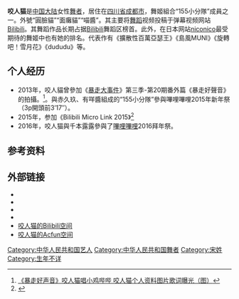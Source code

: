 {{Refimprove|time=2020-07-04T11:04:26+00:00}}
{{NoteTA|G1=IT}}
{{Infobox person
| 姓名 = 咬人猫
| 圖像 = 
| 圖像大小 = 
| 圖像替代 = 
| 圖像說明 = 
| 原文名 = 
| 語系 = 
| 本名 = 宋璇
| 出生日期 = 1988 年 3 月 24 日
| 出生地 = {{CHNMLD}}
| 居住地 = {{CHN}}[[四川省|四川省]][[成都市|成都市]]
| 國籍 = {{PRC}}
| 籍貫 = <!-- （僅限部分地區人士使用） -->
| 別名 = 
| 種族 = [[汉族|汉族]]
| 語言 = [[漢語|漢語]] , [[日語|日語]] , [[英語|英語]]
| 公民權 = 
| 教育程度 = 
| 母校 = 
| 職業 = [[舞者|舞者]]
| 活躍時期 = 2011年至現在
| 僱主 = 
| 組織 = 
| 機構 = 
| 知名原因 = 宅舞
| 獲獎 = 2016年金龍獎 <br> 2017年BILIBLIL百万粉絲紀念獎 
        在作品《白金ディスコ~》，曾一度達到NICO周刊第一
| 網站 = 
| 腳註 = 
| 寬度 = 
| height_cm = 155
}}
'''咬人猫'''是[[中国大陆|中国大陆]]女性[[舞者|舞者]]，居住在[[四川省|四川省]][[成都市|成都市]]，舞姬組合“155小分隊”成員之一。外號“圓臉貓”“面癱貓”“喵醬”。其主要将[[舞蹈|舞蹈]]视频投稿于弹幕视频网站[[Bilibili|Bilibili]]。其舞蹈作品长期占据[[Bilibili|Bilibili]]舞蹈区榜首。此外，在日本网站[[niconico|niconico]]最受期待的舞姬中也有她的排名。代表作有《擴散性百萬亞瑟王》《島風MUNI》《旋轉吧！雪月花》《dududu》等。

== 个人经历 ==
* 2013年，咬人貓曾參加《[[暴走大事件|暴走大事件]]》第三季-第20期番外篇《暴走好聲音》的拍攝。<ref>[http://www.askci.com/ent/2014/11/19/102522z42a_all.shtml 《暴走好声音》咬人猫唱小鸡哔哔 咬人猫个人资料图片歌词曝光（图）]{{Dead link|date=2019年10月 |bot=InternetArchiveBot |fix-attempted=yes }}</ref>。與赤久玖、有咩醬組成的“155小分隊”參與嗶哩嗶哩2015年新年祭（3p開頭前3′17″）。
* 2015年，参加《Bilibili Micro Link 2015》<ref>{{Cite web|url=http://acg.178.com/201506/228687187257.html|title=BML2015北京巡演引爆京城 天朝著名舞姬咬人猫专访|dead-url=yes|access-date=2015-08-21|archive-url=https://web.archive.org/web/20150729063131/http://acg.178.com/201506/228687187257.html|archive-date=2015-07-29}}</ref>
* 2016年，咬人猫與千本露露參與了[[嗶哩嗶哩|嗶哩嗶哩]]2016拜年祭。

== 参考资料 ==
<references />

==外部链接==
*{{新浪微博|momonecat}}
* {{YouTube|c=UCCvt0Jc0ghFegppbyRdMPTg}}
* {{Instagram|yaorenmao_ririchiyo}}
* {{Twitter|Yaorenmao_neko}}
*[http://space.bilibili.com/116683/#/ 咬人猫的Bilibili空间]{{Wayback|url=http://space.bilibili.com/116683/#/ |date=20201029120356 }}
*[http://www.acfun.cn/u/413684.aspx 咬人猫的Acfun空间]{{Wayback|url=http://www.acfun.cn/u/413684.aspx |date=20190420091908 }}
[[Category:中华人民共和国艺人|Category:中华人民共和国艺人]]
[[Category:中华人民共和国舞者|Category:中华人民共和国舞者]]
[[Category:宋姓|Category:宋姓]]
[[Category:生年不详|Category:生年不详]]